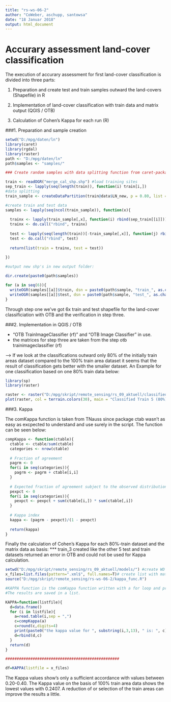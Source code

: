 ```yaml
---
title: "rs-ws-06-2"
author: "CoWeber, aschupp, santowsa"
date: "18 Januar 2018"
output: html_document
---
```


# Accurary assessment land-cover classification 

The execution of accurary assessment for first land-cover classification is divided into three parts:

1. Preparation and create test and train samples outward the land-covers (Shapefile) in R

2. Implementation of land-cover classification with train data and matrix output (QGIS / OTB)

3. Calculation of Cohen's Kappa for each run (R)

###1. Preparation and sample creation

```r
setwd("D:/mpg/daten/ln")
library(caret)
library(rgdal)
library(raster)
path <- "D:/mpg/daten/ln"
path$samples <- "samples/"

### Create random samples with data splitting function from caret-package

train <- readOGR("merge_cal_shp.shp") #load training sites
sep_train <- lapply(seq(length(train)), function(i) train[i,]) 
#data splitting
train_sample <- createDataPartition(train@data$LN_new, p = 0.80, list = F, times = 6)

#create train and test data 
samples <- lapply(seq(ncol(train_sample)), function(x){
  
  trainx <- lapply(train_sample[,x], function(i) rbind(sep_train[[i]]))
  trainx <- do.call("rbind", trainx)
  
  test <- lapply(seq(length(train))[-train_sample[,x]], function(j) rbind(sep_train[[j]]))
  test <- do.call("rbind", test)  
  
  return(list(train = trainx, test = test))
  
})

#output new shp's in new output folder:

dir.create(paste0(path$samples)) 

for (a in seq(6)){
  writeOGR(samples[[a]]$train, dsn = paste0(path$sample, "train_", as.character(a), ".shp"), driver = "ESRI Shapefile", layer = "train")
  writeOGR(samples[[a]]$test, dsn = paste0(path$sample, "test_", as.character(a), ".shp"), driver = "ESRI Shapefile", layer = "test")
}
```

Through step one we've got 6x train and test shapefile for the land-cover classificiation with OTB and the verification in step three.

###2. Implementation in QGIS / OTB

- "OTB TrainImageClassifier (rf)" and "OTB Image Classifier" in use.
-  the matrices for step three are taken from the step otb trainimageclassifier (rf)

--> If we look at the classifications outward only 80% of the initially train areas dataset compared to the 100% train area dataset it seems that the result of classification gets better with the smaller dataset. An Example for one classification based on one 80% train data below:

```r
library(sp)
library(raster)

raster <- raster("D:/mpg/skript/remote_sensing/rs_09_aktuell/classified_t_5.tif")
plot(raster, col = terrain.colors(30), main = "Classified Train 5 (80%)")
```


###3. Kappa

The comKappa function is taken from TNauss since package ctab wasn't as easy as excpected to understand and use surely in the script. The function can be seen below:

```r
compKappa <- function(ctable){
  ctable <- ctable/sum(ctable)
  categories <- nrow(ctable)
  
  # Fraction of agreement
  pagrm <- 0
  for(i in seq(categories)){
    pagrm <- pagrm + ctable[i,i]
  }
  
  # Expected fraction of agreement subject to the observed distribution
  pexpct <- 0
  for(i in seq(categories)){
    pexpct <- pexpct + sum(ctable[i,]) * sum(ctable[,i])
  }
  
  # Kappa index
  kappa <- (pagrm - pexpct)/(1 - pexpct)
  
  return(kappa)
}
```

Finally the calculation of Cohen's Kappa for each 80%-train dataset and the matrix data as basis:
*** train_3 created like the other 5 test and train datasets returned an error in OTB and could not be used for Kappa calculation.
```r
setwd("D:/mpg/skript/remote_sensing/rs_09_aktuell/models/") #create WD
x_files=list.files(pattern=".xml$", full.names=T)# create list with matrixfiles
source("D:/mpg/skript/remote_sensing/rs-ws-06-2/kappa_func.R")

#KAPPA function is the comKappa function written with a for loop and prints the results as part #of the function. 
#The results are saved in a list.

KAPPA=function(listfile){
  d=data.frame()
  for (i in listfile){
    a=read.table(i,sep = ",")
    c=compKappa(a)
    c=round(c,digits=4)
    print(paste0("the kappa value for ", substring(i,3,13), " is: ", c))
    d=rbind(d,c)
  }
  return(d)
}

##################################################

df=KAPPA(listfile = x_files)
```

The Kappa values show's only a sufficient accordance with values between 0.20-0.40. The Kappa value on the basis of 100% train area data shows the lowest values with 0.2407. A reduction of or selection of the train areas can improve the results a little.
